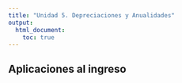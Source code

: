 ```yaml
---
title: "Unidad 5. Depreciaciones y Anualidades"
output:
  html_document:
    toc: true
---
```


## Aplicaciones al ingreso


